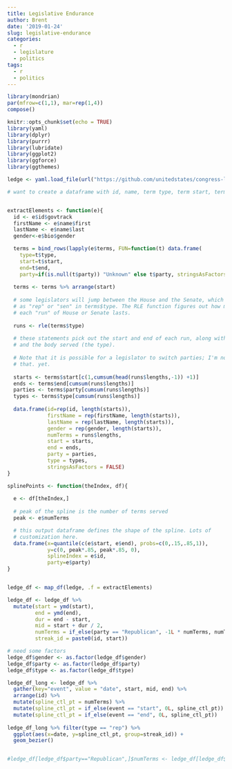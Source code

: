 ```yaml
---
title: Legislative Endurance
author: Brent
date: '2019-01-24'
slug: legislative-endurance
categories:
  - r
  - legislature
  - politics
tags:
  - r
  - politics
---
```

```r
library(mondrian)
par(mfrow=c(1,1), mar=rep(1,4))
compose()
```

```r
knitr::opts_chunk$set(echo = TRUE)
library(yaml)
library(dplyr)
library(purrr)
library(lubridate)
library(ggplot2)
library(ggforce)
library(ggthemes)

ledge <- yaml.load_file(url("https://github.com/unitedstates/congress-legislators/blob/master/legislators-historical.yaml?raw=true"))

# want to create a dataframe with id, name, term type, term start, term end, and party out of the ledge object


extractElements <- function(e){
  id <- e$id$govtrack
  firstName <- e$name$first
  lastName <- e$name$last
  gender<-e$bio$gender

  terms = bind_rows(lapply(e$terms, FUN=function(t) data.frame(
    type=t$type, 
    start=t$start, 
    end=t$end, 
    party=if(is.null(t$party)) "Unknown" else t$party, stringsAsFactors = F)))
  
  terms <- terms %>% arrange(start)
  
  # some legislators will jump between the House and the Senate, which is encoded
  # as "rep" or "sen" in terms$type. The RLE function figures out how many terms
  # each "run" of House or Senate lasts.
  
  runs <- rle(terms$type)
  
  # these statements pick out the start and end of each run, along with the parties
  # and the body served (the type).
  
  # Note that it is possible for a legislator to switch parties; I'm not dealing with
  # that. yet.
  
  starts <- terms$start[c(1,cumsum(head(runs$lengths,-1)) +1)]
  ends <- terms$end[cumsum(runs$lengths)]
  parties <- terms$party[cumsum(runs$lengths)]
  types <- terms$type[cumsum(runs$lengths)]
  
  data.frame(id=rep(id, length(starts)),
             firstName = rep(firstName, length(starts)),
             lastName = rep(lastName, length(starts)),
             gender = rep(gender, length(starts)),
             numTerms = runs$lengths,
             start = starts,
             end = ends,
             party = parties,
             type = types,
             stringsAsFactors = FALSE)
}

splinePoints <- function(theIndex, df){
  
  e <- df[theIndex,]
  
  # peak of the spline is the number of terms served
  peak <- e$numTerms

  # this output dataframe defines the shape of the spline. Lots of 
  # customization here.
  data.frame(x=quantile(c(e$start, e$end), probs=c(0,.15,.85,1)), 
             y=c(0, peak*.85, peak*.85, 0),
             splineIndex = e$id,
             party=e$party)
}


ledge_df <- map_df(ledge, .f = extractElements)

ledge_df <- ledge_df %>%
  mutate(start = ymd(start),
         end = ymd(end),
         dur = end - start,
         mid = start + dur / 2,
         numTerms = if_else(party == "Republican", -1L * numTerms, numTerms),
         streak_id = paste0(id, start))

# need some factors
ledge_df$gender <- as.factor(ledge_df$gender)
ledge_df$party <- as.factor(ledge_df$party)
ledge_df$type <- as.factor(ledge_df$type)

ledge_df_long <- ledge_df %>% 
  gather(key="event", value = "date", start, mid, end) %>%
  arrange(id) %>%
  mutate(spline_ctl_pt = numTerms) %>%
  mutate(spline_ctl_pt = if_else(event == "start", 0L, spline_ctl_pt)) %>%
  mutate(spline_ctl_pt = if_else(event == "end", 0L, spline_ctl_pt)) 
  
ledge_df_long %>% filter(type == "rep") %>%
  ggplot(aes(x=date, y=spline_ctl_pt, group=streak_id)) + 
  geom_bezier()


#ledge_df[ledge_df$party=="Republican",]$numTerms <- ledge_df[ledge_df$party=="Republican",]$numTerms * -1

```
